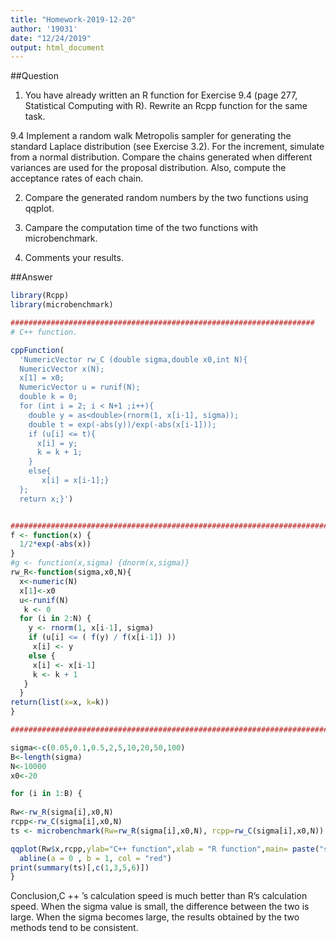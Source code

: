 ```yaml
---
title: "Homework-2019-12-20"
author: '19031'
date: "12/24/2019"
output: html_document
---
```





##Question



1.
You have already written an R function for Exercise 9.4 (page 277, Statistical Computing with R). Rewrite an Rcpp function for the same task.

9.4 
Implement a random walk Metropolis sampler for generating the standard Laplace distribution (see Exercise 3.2). For the increment, simulate from a normal distribution. Compare the chains generated when different variances are used for the proposal distribution. Also, compute the acceptance rates of each chain.

2.
Compare the generated random numbers by the two functions using qqplot.

3.
Campare the computation time of the two functions with microbenchmark.

4.
Comments your results.





##Answer


```r
library(Rcpp)
library(microbenchmark)

####################################################################
# C++ function.

cppFunction(
  'NumericVector rw_C (double sigma,double x0,int N){
  NumericVector x(N); 
  x[1] = x0; 
  NumericVector u = runif(N); 
  double k = 0;
  for (int i = 2; i < N+1 ;i++){ 
    double y = as<double>(rnorm(1, x[i-1], sigma));
    double t = exp(-abs(y))/exp(-abs(x[i-1]));
    if (u[i] <= t){
      x[i] = y; 
      k = k + 1;
    }
    else{ 
       x[i] = x[i-1];} 
  };
  return x;}')


######################################################################################################################################
f <- function(x) {
  1/2*exp(-abs(x))
}
#g <- function(x,sigma) {dnorm(x,sigma)}
rw_R<-function(sigma,x0,N){
  x<-numeric(N)
  x[1]<-x0
  u<-runif(N)
   k <- 0
  for (i in 2:N) {
    y <- rnorm(1, x[i-1], sigma)
    if (u[i] <= ( f(y) / f(x[i-1]) ))
     x[i] <- y 
    else {
     x[i] <- x[i-1]
     k <- k + 1
   }
  }
return(list(x=x, k=k))
}

#######################################################################################################################################

sigma<-c(0.05,0.1,0.5,2,5,10,20,50,100)
B<-length(sigma)
N<-10000
x0<-20

for (i in 1:B) {
  
Rw<-rw_R(sigma[i],x0,N)
rcpp<-rw_C(sigma[i],x0,N)
ts <- microbenchmark(Rw=rw_R(sigma[i],x0,N), rcpp=rw_C(sigma[i],x0,N))

qqplot(Rw$x,rcpp,ylab="C++ function",xlab = "R function",main= paste("sigma=",sigma[i]))
  abline(a = 0 , b = 1, col = "red") 
print(summary(ts)[,c(1,3,5,6)])
}

```


Conclusion,C ++ 's calculation speed is much better than R's calculation speed. When the sigma value is small, the difference between the two is large. When the sigma becomes large, the results obtained by the two methods tend to be consistent.




   
   
   
   
